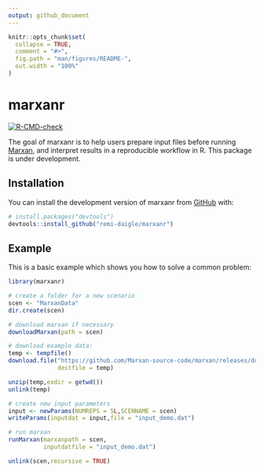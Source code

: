 ```yaml
---
output: github_document
---
```


<!-- README.md is generated from README.Rmd. Please edit that file -->

```r
knitr::opts_chunk$set(
  collapse = TRUE,
  comment = "#>",
  fig.path = "man/figures/README-",
  out.width = "100%"
)
```

# marxanr

<!-- badges: start -->
[![R-CMD-check](https://github.com/remi-daigle/marxanr/workflows/R-CMD-check/badge.svg)](https://github.com/remi-daigle/marxanr/actions)
<!-- badges: end -->

The goal of marxanr is to help users prepare input files before running [Marxan](https://marxansolutions.org/), and interpret results in a reproducible workflow in R. This package is under development.

## Installation

You can install the development version of marxanr from [GitHub](https://github.com/) with:

``` r
# install.packages("devtools")
devtools::install_github("remi-daigle/marxanr")
```

## Example

This is a basic example which shows you how to solve a common problem:

```r
library(marxanr)

# create a folder for a new scenario
scen <- "MarxanData"
dir.create(scen)

# download marxan if necessary
downloadMarxan(path = scen)

# download example data:
temp <- tempfile()
download.file("https://github.com/Marxan-source-code/marxan/releases/download/v4.0.6/MarxanData.zip",
              destfile = temp)

unzip(temp,exdir = getwd())
unlink(temp)

# create new input parameters
input <- newParams(NUMREPS = 5L,SCENNAME = scen)
writeParams(inputdat = input,file = "input_demo.dat")

# run marxan
runMarxan(marxanpath = scen,
          inputdatfile = "input_demo.dat")

unlink(scen,recursive = TRUE)

```

